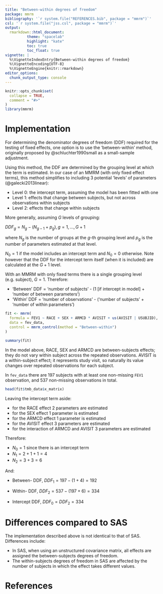 ```yaml
---
title: "Between-within degrees of freedom"
package: mmrm
bibliography: '`r system.file("REFERENCES.bib", package = "mmrm")`'
csl: '`r system.file("jss.csl", package = "mmrm")`'
output:
  rmarkdown::html_document:
          theme: "spacelab"
          highlight: "kate"
          toc: true
          toc_float: true
vignette: |
  %\VignetteIndexEntry{Between-within degrees of freedom}
  %\VignetteEncoding{UTF-8}
  %\VignetteEngine{knitr::rmarkdown}
editor_options:
  chunk_output_type: console
---
```


```r
knitr::opts_chunk$set(
  collapse = TRUE,
  comment = "#>"
)
library(mmrm)
```

# Implementation

For determining the denominator degrees of freedom (DDF) required for the testing of fixed effects, one option is to use the 'between-within' method, originally proposed by @schluchter1990small as a small-sample adjustment.

Using this method, the DDF are determined by the grouping level at which the term is estimated. In our case of an MMRM (with only fixed effect terms), this method simplifies to including 3 potential 'levels' of parameters (@galecki2013linear):

* Level 0: the intercept term, assuming the model has been fitted with one
* Level 1: effects that change between subjects, but not across observations within subjects
* Level 2: effects that change within subjects

More generally, assuming $G$ levels of grouping:

$DDF_g=N_g-(N_{g-1}+p_g), g=1, ..., G+1$

where $N_g$ is the number of groups at the $g$-th grouping level and $p_g$ is the number of parameters estimated at that level.

$N_0=1$ if the model includes an intercept term and $N_0=0$ otherwise. Note however
that the DDF for the intercept term itself (when it is included) are calculated at the 
$G+1$ level.

With an MMRM with only fixed terms there is a single grouping level (e.g. subject), $G=1$. Therefore:

* 'Between' DDF = 'number of subjects' - (1 [if intercept in model] + 'number of between parameters')
* 'Within' DDF = 'number of observations' - ('number of subjects' + 'number of within parameters')

```r

fit <- mmrm(
  formula = FEV1 ~ RACE + SEX + ARMCD * AVISIT + us(AVISIT | USUBJID),
  data = fev_data,
  control = mmrm_control(method = "Between-within")
)

summary(fit)

```

In the model above, RACE, SEX and ARMCD are between-subjects effects; they do not vary within subject across the repeated observations. AVISIT is a within-subject effect; it represents study visit, so naturally its value changes over repeated observations for each subject.

In `fev_data` there are 197 subjects with at least one non-missing `FEV1` observation, and 537 non-missing observations in total.

```r

head(fit$tmb_data$x_matrix)

```

Leaving the intercept term aside:

* for the RACE effect 2 parameters are estimated
* for the SEX effect 1 parameter is estimated
* for the ARMCD effect 1 parameter is estimated
* for the AVISIT effect 3 parameters are estimated
* for the interaction of ARMCD and AVISIT 3 parameters are estimated

Therefore:

* $N_0=1$ since there is an intercept term
* $N_1=2+1+1=4$
* $N_2=3+3=6$

And:

* Between- DDF, $DDF_1=197-(1+4)=192$
* Within- DDF, $DDF_2=537-(197+6)=334$

* Intercept DDF, $DDF_0=DDF_2=334$

# Differences compared to SAS

The implementation described above is not identical to that of SAS. Differences include:

* In SAS, when using an unstructured covariance matrix, all effects are assigned the between-subjects degrees of freedom.
* The within-subjects degrees of freedom in SAS are affected by the number of subjects in which the effect takes different values.

# References

